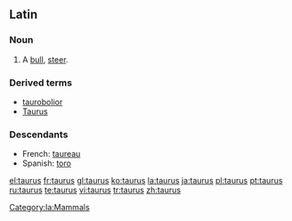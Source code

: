 {{see|Taurus}}

==Latin==
===Noun===
{{la-noun|taurus|tauri|tauri|m|second}}

# A [[bull]], [[steer]].

===Derived terms===
*[[taurobolior]]
*[[Taurus]]

===Descendants===
*French: [[taureau]]
*Spanish: [[toro]]

[[Category:la:Mammals]]

[[el:taurus]]
[[fr:taurus]]
[[gl:taurus]]
[[ko:taurus]]
[[la:taurus]]
[[ja:taurus]]
[[pl:taurus]]
[[pt:taurus]]
[[ru:taurus]]
[[te:taurus]]
[[vi:taurus]]
[[tr:taurus]]
[[zh:taurus]]